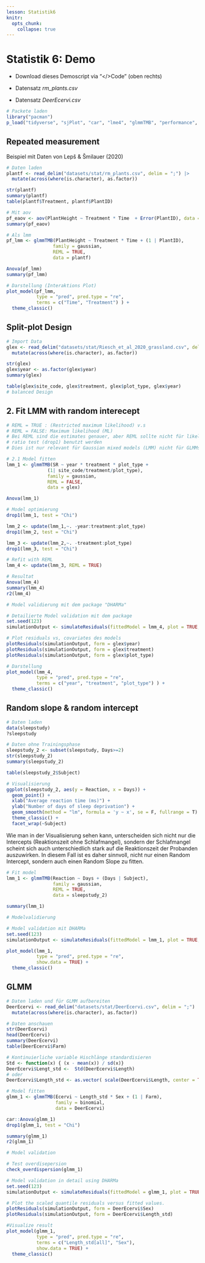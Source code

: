 ```yaml
---
lesson: Statistik6
knitr:
  opts_chunk: 
    collapse: true
---
```


# Statistik 6: Demo


-   Download dieses Demoscript via "\</\>Code" (oben rechts)

-   Datensatz *rm_plants.csv*
-   Datensatz *DeerEcervi.csv*

```r
# Packete laden
library("pacman")
p_load("tidyverse", "sjPlot", "car", "lme4", "glmmTMB", "performance", "DHARMa")
```

## Repeated measurement

Beispiel mit Daten von Lepš & Šmilauer (2020)


```r
# Daten laden
plantf <- read_delim("datasets/stat/rm_plants.csv", delim = ";") |>
  mutate(across(where(is.character), as.factor))

str(plantf)
summary(plantf)
table(plantf$Treatment, plantf$PlantID)

# Mit aov
pf_eaov <- aov(PlantHeight ~ Treatment * Time  + Error(PlantID), data = plantf)
summary(pf_eaov)

# Als lmm 
pf_lmm <- glmmTMB(PlantHeight ~ Treatment * Time + (1 | PlantID), 
                 family = gaussian, 
                 REML = TRUE,
                 data = plantf)

Anova(pf_lmm)
summary(pf_lmm)

# Darstellung (Interaktions Plot)
plot_model(pf_lmm, 
           type = "pred", pred.type = "re",
           terms = c("Time", "Treatment") ) +
  theme_classic()
```


## Split-plot Design

```r
# Import Data
glex <- read_delim("datasets/stat/Riesch_et_al_2020_grassland.csv", delim = ";") |>
  mutate(across(where(is.character), as.factor))

str(glex)
glex$year <- as.factor(glex$year)
summary(glex)

table(glex$site_code, glex$treatment, glex$plot_type, glex$year)
# balanced Design
```

## 2. Fit LMM with random interecept

```r
# REML = TRUE : (Restricted maximum likelihood) v.s 
# REML = FALSE: Maximum likelihood (ML) 
# Bei REML sind die estimates genauer, aber REML sollte nicht für likelihood 
# ratio test (drop1) benutzt werden
# Dies ist nur relevant für Gaussian mixed models (LMM) nicht für GLMMs

# 2.1 Model fitten
lmm_1 <- glmmTMB(SR ~ year * treatment * plot_type + 
               (1| site_code/treatment/plot_type), 
               family = gaussian, 
               REML = FALSE,
               data = glex)

Anova(lmm_1)

# Model optimierung
drop1(lmm_1, test = "Chi")

lmm_2 <- update(lmm_1,~. -year:treatment:plot_type)
drop1(lmm_2, test = "Chi")

lmm_3 <- update(lmm_2,~. -treatment:plot_type)
drop1(lmm_3, test = "Chi")

# Refit with REML
lmm_4 <- update(lmm_3, REML = TRUE)

# Resultat
Anova(lmm_4)
summary(lmm_4)
r2(lmm_4)

# Model validierung mit dem package "DHARMa"

# Detailierte Model validation mit dem package 
set.seed(123)
simulationOutput <- simulateResiduals(fittedModel = lmm_4, plot = TRUE, n = 1000)

# Plot residuals vs, covariates des models
plotResiduals(simulationOutput, form = glex$year)
plotResiduals(simulationOutput, form = glex$treatment)
plotResiduals(simulationOutput, form = glex$plot_type)

# Darstellung
plot_model(lmm_4, 
           type = "pred", pred.type = "re", 
           terms = c("year", "treatment", "plot_type") ) +
  theme_classic()
```

## Random slope & random intercept

```r
# Daten laden
data(sleepstudy)
?sleepstudy

# Daten ohne Trainingsphase
sleepstudy_2 <- subset(sleepstudy, Days>=2)
str(sleepstudy_2)
summary(sleepstudy_2)

table(sleepstudy_2$Subject)

# Visualisierung
ggplot(sleepstudy_2, aes(y = Reaction, x = Days)) +
  geom_point() +
  xlab("Average reaction time (ms)") +
  ylab("Number of days of sleep deprivation") +
  geom_smooth(method = "lm", formula = 'y ~ x', se = F, fullrange = T) +
  theme_classic() +
  facet_wrap(~Subject)
```

Wie man in der Visualisierung sehen kann, unterscheiden sich nicht nur die Intercepts (Reaktionszeit ohne Schlafmangel), sondern der Schlafmangel scheint sich auch unterschiedlich stark auf die Reaktionszeit der Probanden auszuwirken. In diesem Fall ist es daher sinnvoll, nicht nur einen Random Intercept, sondern auch einen Random Slope zu fitten.

```r
# Fit model
lmm_1 <- glmmTMB(Reaction ~ Days + (Days | Subject),
                 family = gaussian,
                 REML = TRUE,
                 data = sleepstudy_2)

summary(lmm_1)

# Modelvalidierung

# Model validation mit DHARMa
set.seed(123)
simulationOutput <- simulateResiduals(fittedModel = lmm_1, plot = TRUE, n = 1000)

plot_model(lmm_1, 
           type = "pred", pred.type = "re",
           show.data = TRUE) +
  theme_classic()
```

## GLMM

```r
# Daten laden und für GLMM aufbereiten
DeerEcervi <- read_delim("datasets/stat/DeerEcervi.csv", delim = ";") |>
  mutate(across(where(is.character), as.factor))

# Daten anschauen
str(DeerEcervi)
head(DeerEcervi)
summary(DeerEcervi)
table(DeerEcervi$Farm)
```


```r
# Kontinuierliche variable Hischlänge standardisieren
Std <- function(x) { (x - mean(x)) / sd(x)}
DeerEcervi$Lengt_std <-  Std(DeerEcervi$Length)
# oder
DeerEcervi$Length_std <- as.vector( scale(DeerEcervi$Length, center = TRUE))

# Model fitten
glmm_1 <- glmmTMB(Ecervi ~ Length_std * Sex + (1 | Farm), 
                  family = binomial, 
                  data = DeerEcervi)

car::Anova(glmm_1)
drop1(glmm_1, test = "Chi")

summary(glmm_1)
r2(glmm_1)
```

```r
# Model validation

# Test overdisepersion
check_overdispersion(glmm_1)

# Model validation in detail using DHARMa
set.seed(123)
simulationOutput <- simulateResiduals(fittedModel = glmm_1, plot = TRUE, n = 1000)

# Plot the scaled quantile residuals versus fitted values.
plotResiduals(simulationOutput, form = DeerEcervi$Sex)
plotResiduals(simulationOutput, form = DeerEcervi$Length_std) 
```

```r
#Visualize result
plot_model(glmm_1, 
           type = "pred", pred.type = "re", 
           terms = c("Length_std[all]", "Sex"),  
           show.data = TRUE) +
  theme_classic()
```
